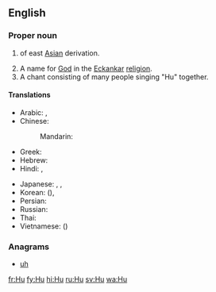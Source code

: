 {{also|Appendix:Variations of "hu"}}
==English==
{{wikipedia}}
===Proper noun===
{{en-proper noun}}

# {{surname|common|from=Chinese|dot=}} of east [[Asia]]n derivation.
# A name for [[God]] in the [[Eckankar]] [[religion]].
# A chant consisting of many people singing "Hu" together.

====Translations====
{{trans-top|Chinese surname}}
* Arabic: {{t+|ar|هو|tr=huu}}, {{t|ar|خو|tr=khuu}}
* Chinese:
*: Mandarin: {{t+|cmn|胡|tr=Hú|sc=Hani}}
* Greek: {{t|el|Χου}}
* Hebrew: {{t|he|חו}}
* Hindi: {{t|hi|हु|tr=hu}}, {{t|hi|ख़ू|tr=xu}}
{{trans-mid}}
* Japanese: {{t+|ja|胡|tr=こ, Ko}}, {{t|ja|ホゥー|tr=Hū}}, {{t|ja|フー|tr=Fū}}
* Korean: {{t+|ko|호|tr=Ho|sc=Hang}} ({{t+|ko|胡|sc=Hani}}), {{t+|ko|후|tr=Hu|sc=Hang}}
* Persian: {{t+|fa|هو}}
* Russian: {{t|ru|Ху|tr=Xu}}
* Thai: {{t+|th|หู|tr=hŏo}}
* Vietnamese: {{t|vi|Hồ}} ({{t|vi|胡|sc=Hani}})
{{trans-bottom}}

===Anagrams===
* [[uh#English|uh]]


[[fr:Hu]]
[[fy:Hu]]
[[hi:Hu]]
[[ru:Hu]]
[[sv:Hu]]
[[wa:Hu]]